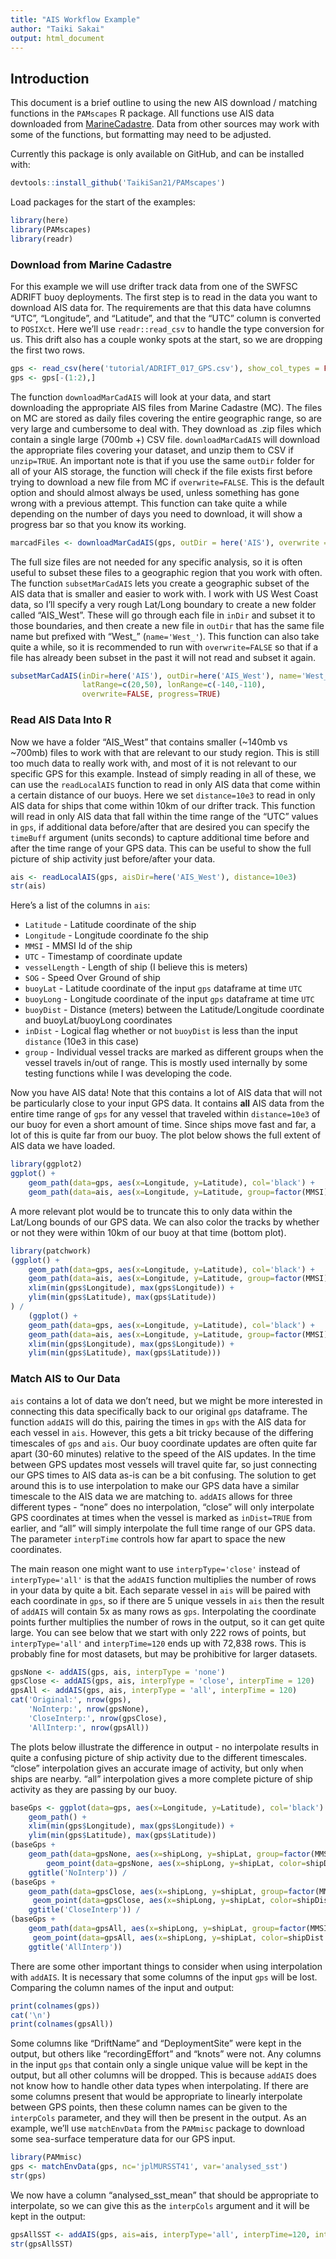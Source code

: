 ```yaml
---
title: "AIS Workflow Example"
author: "Taiki Sakai"
output: html_document
---
```


## Introduction

This document is a brief outline to using the new AIS download /
matching functions in the `PAMscapes` R package. All functions use AIS
data downloaded from [MarineCadastre](https://marinecadastre.gov/data/).
Data from other sources may work with some of the functions, but
formatting may need to be adjusted.

Currently this package is only available on GitHub, and can be installed
with:

```r
devtools::install_github('TaikiSan21/PAMscapes')
```

Load packages for the start of the examples:

```r
library(here)
library(PAMscapes)
library(readr)
```

### Download from Marine Cadastre

For this example we will use drifter track data from one of the SWFSC
ADRIFT buoy deployments. The first step is to read in the data you want
to download AIS data for. The requirements are that this data have
columns "UTC", "Longitude", and "Latitude", and that the "UTC" column is
converted to `POSIXct`. Here we'll use `readr::read_csv` to handle the
type conversion for us. This drift also has a couple wonky spots at the
start, so we are dropping the first two rows.

```r
gps <- read_csv(here('tutorial/ADRIFT_017_GPS.csv'), show_col_types = FALSE)
gps <- gps[-(1:2),]
```

The function `downloadMarCadAIS` will look at your data, and start
downloading the appropriate AIS files from Marine Cadastre (MC). The
files on MC are stored as daily files covering the entire geographic
range, so are very large and cumbersome to deal with. They download as
.zip files which contain a single large (700mb +) CSV file.
`downloadMarCadAIS` will download the appropriate files covering your
dataset, and unzip them to CSV if `unzip=TRUE`. An important note is
that if you use the same `outDir` folder for all of your AIS storage,
the function will check if the file exists first before trying to
download a new file from MC if `overwrite=FALSE`. This is the default
option and should almost always be used, unless something has gone wrong
with a previous attempt. This function can take quite a while depending
on the number of days you need to download, it will show a progress bar
so that you know its working.

```r
marcadFiles <- downloadMarCadAIS(gps, outDir = here('AIS'), overwrite = FALSE, unzip=TRUE)
```

The full size files are not needed for any specific analysis, so it is
often useful to subset these files to a geographic region that you work
with often. The function `subsetMarCadAIS` lets you create a geographic
subset of the AIS data that is smaller and easier to work with. I work
with US West Coast data, so I'll specify a very rough Lat/Long boundary
to create a new folder called "AIS_West". These will go through each
file in `inDir` and subset it to those boundaries, and then create a new
file in `outDir` that has the same file name but prefixed with "West\_"
(`name='West_'`). This function can also take quite a while, so it is
recommended to run with `overwrite=FALSE` so that if a file has already
been subset in the past it will not read and subset it again.

```r
subsetMarCadAIS(inDir=here('AIS'), outDir=here('AIS_West'), name='West_', 
                latRange=c(20,50), lonRange=c(-140,-110),
                overwrite=FALSE, progress=TRUE)
```

### Read AIS Data Into R

Now we have a folder "AIS_West" that contains smaller (\~140mb vs
\~700mb) files to work with that are relevant to our study region. This
is still too much data to really work with, and most of it is not
relevant to our specific GPS for this example. Instead of simply reading
in all of these, we can use the `readLocalAIS` function to read in only
AIS data that come within a certain distance of our buoys. Here we set
`distance=10e3` to read in only AIS data for ships that come within 10km
of our drifter track. This function will read in only AIS data that fall
within the time range of the "UTC" values in `gps`, if additional data
before/after that are desired you can specify the `timeBuff` argument
(units seconds) to capture additional time before and after the time
range of your GPS data. This can be useful to show the full picture of
ship activity just before/after your data.

```r
ais <- readLocalAIS(gps, aisDir=here('AIS_West'), distance=10e3)
str(ais)
```

Here's a list of the columns in `ais`:

-   `Latitude` - Latitude coordinate of the ship
-   `Longitude` - Longitude coordinate fo the ship
-   `MMSI` - MMSI Id of the ship
-   `UTC` - Timestamp of coordinate update
-   `vesselLength` - Length of ship (I believe this is meters)
-   `SOG` - Speed Over Ground of ship
-   `buoyLat` - Latitude coordinate of the input `gps` dataframe at time
    `UTC`
-   `buoyLong` - Longitude coordinate of the input `gps` dataframe at
    time `UTC`
-   `buoyDist` - Distance (meters) between the Latitude/Longitude
    coordinate and buoyLat/buoyLong coordinates
-   `inDist` - Logical flag whether or not `buoyDist` is less than the
    input `distance` (10e3 in this case)
-   `group` - Individual vessel tracks are marked as different groups
    when the vessel travels in/out of range. This is mostly used
    internally by some testing functions while I was developing the
    code.

Now you have AIS data! Note that this contains a lot of AIS data that
will not be particularly close to your input GPS data. It contains
**all** AIS data from the entire time range of `gps` for any vessel that
traveled within `distance=10e3` of our buoy for even a short amount of
time. Since ships move fast and far, a lot of this is quite far from our
buoy. The plot below shows the full extent of AIS data we have loaded.

```r
library(ggplot2)
ggplot() +
    geom_path(data=gps, aes(x=Longitude, y=Latitude), col='black') +
    geom_path(data=ais, aes(x=Longitude, y=Latitude, group=factor(MMSI), col=factor(MMSI)))
```

A more relevant plot would be to truncate this to only data within the
Lat/Long bounds of our GPS data. We can also color the tracks by whether
or not they were within 10km of our buoy at that time (bottom plot).

```r
library(patchwork)
(ggplot() +
    geom_path(data=gps, aes(x=Longitude, y=Latitude), col='black') +
    geom_path(data=ais, aes(x=Longitude, y=Latitude, group=factor(MMSI), col=factor(MMSI))) +
    xlim(min(gps$Longitude), max(gps$Longitude)) +
    ylim(min(gps$Latitude), max(gps$Latitude))
) /
    (ggplot() +
    geom_path(data=gps, aes(x=Longitude, y=Latitude), col='black') +
    geom_path(data=ais, aes(x=Longitude, y=Latitude, group=factor(MMSI), col=inDist)) +
    xlim(min(gps$Longitude), max(gps$Longitude)) +
    ylim(min(gps$Latitude), max(gps$Latitude)))
```

### Match AIS to Our Data

`ais` contains a lot of data we don't need, but we might be more
interested in connecting this data specifically back to our original
`gps` dataframe. The function `addAIS` will do this, pairing the times
in `gps` with the AIS data for each vessel in `ais`. However, this gets
a bit tricky because of the differing timescales of `gps` and `ais`. Our
buoy coordinate updates are often quite far apart (30-60 minutes)
relative to the speed of the AIS updates. In the time between GPS
updates most vessels will travel quite far, so just connecting our GPS
times to AIS data as-is can be a bit confusing. The solution to get
around this is to use interpolation to make our GPS data have a similar
timescale to the AIS data we are matching to. `addAIS` allows for three
different types - "none" does no interpolation, "close" will only
interpolate GPS coordinates at times when the vessel is marked as
`inDist=TRUE` from earlier, and "all" will simply interpolate the full
time range of our GPS data. The parameter `interpTime` controls how far
apart to space the new coordinates.

The main reason one might want to use `interpType='close'` instead of
`interpType='all'` is that the `addAIS` function multiplies the number
of rows in your data by quite a bit. Each separate vessel in `ais` will
be paired with each coordinate in `gps`, so if there are 5 unique
vessels in `ais` then the result of `addAIS` will contain 5x as many
rows as `gps`. Interpolating the coordinate points further multiplies
the number of rows in the output, so it can get quite large. You can see
below that we start with only 222 rows of points, but `interpType='all'`
and `interpTime=120` ends up with 72,838 rows. This is probably fine for
most datasets, but may be prohibitive for larger datasets.

```r
gpsNone <- addAIS(gps, ais, interpType = 'none')
gpsClose <- addAIS(gps, ais, interpType = 'close', interpTime = 120)
gpsAll <- addAIS(gps, ais, interpType = 'all', interpTime = 120)
cat('Original:', nrow(gps),
    'NoInterp:', nrow(gpsNone),
    'CloseInterp:', nrow(gpsClose),
    'AllInterp:', nrow(gpsAll))
```

The plots below illustrate the difference in output - no interpolate
results in quite a confusing picture of ship activity due to the
different timescales. "close" interpolation gives an accurate image of
activity, but only when ships are nearby. "all" interpolation gives a
more complete picture of ship activity as they are passing by our buoy.

```r
baseGps <- ggplot(data=gps, aes(x=Longitude, y=Latitude), col='black') +
    geom_path() +
    xlim(min(gps$Longitude), max(gps$Longitude)) +
    ylim(min(gps$Latitude), max(gps$Latitude))
(baseGps +
    geom_path(data=gpsNone, aes(x=shipLong, y=shipLat, group=factor(MMSI), color=shipDist < 10e3)) +
        geom_point(data=gpsNone, aes(x=shipLong, y=shipLat, color=shipDist < 10e3)) +
    ggtitle('NoInterp')) /
(baseGps +
    geom_path(data=gpsClose, aes(x=shipLong, y=shipLat, group=factor(MMSI), color=shipDist < 10e3)) +
     geom_point(data=gpsClose, aes(x=shipLong, y=shipLat, color=shipDist < 10e3)) +
    ggtitle('CloseInterp')) /
(baseGps +
    geom_path(data=gpsAll, aes(x=shipLong, y=shipLat, group=factor(MMSI), color=shipDist < 10e3)) +
     geom_point(data=gpsAll, aes(x=shipLong, y=shipLat, color=shipDist < 10e3)) +
    ggtitle('AllInterp'))
```

<!--# A few points to clarify: 1. Why does the 'Close' plot show times when shipDist<10000 is FALSE? 2. The plots show added points on the AIS tracks, but aren't we interpolating along the drifter track (black line)? I'm a little confused as to how the plots help illustrate the different interpolation methods -->

There are some other important things to consider when using
interpolation with `addAIS`. It is necessary that some columns of the
input `gps` will be lost. Comparing the column names of the input and
output:

```r
print(colnames(gps))
cat('\n')
print(colnames(gpsAll))
```

Some columns like "DriftName" and "DeploymentSite" were kept in the
output, but others like "recordingEffort" and "knots" were not. Any
columns in the input `gps` that contain only a single unique value will
be kept in the output, but all other columns will be dropped. This is
because `addAIS` does not know how to handle other data types when
interpolating. If there are some columns present that would be
appropriate to linearly interpolate between GPS points, then these
column names can be given to the `interpCols` parameter, and they will
then be present in the output. As an example, we'll use `matchEnvData`
from the `PAMmisc` package to download some sea-surface temperature data
for our GPS input.

```r
library(PAMmisc)
gps <- matchEnvData(gps, nc='jplMURSST41', var='analysed_sst')
str(gps)
```

We now have a column "analysed_sst_mean" that should be appropriate to
interpolate, so we can give this as the `interpCols` argument and it
will be kept in the output:

```r
gpsAllSST <- addAIS(gps, ais=ais, interpType='all', interpTime=120, interpCols='analysed_sst_mean')
str(gpsAllSST)
```
